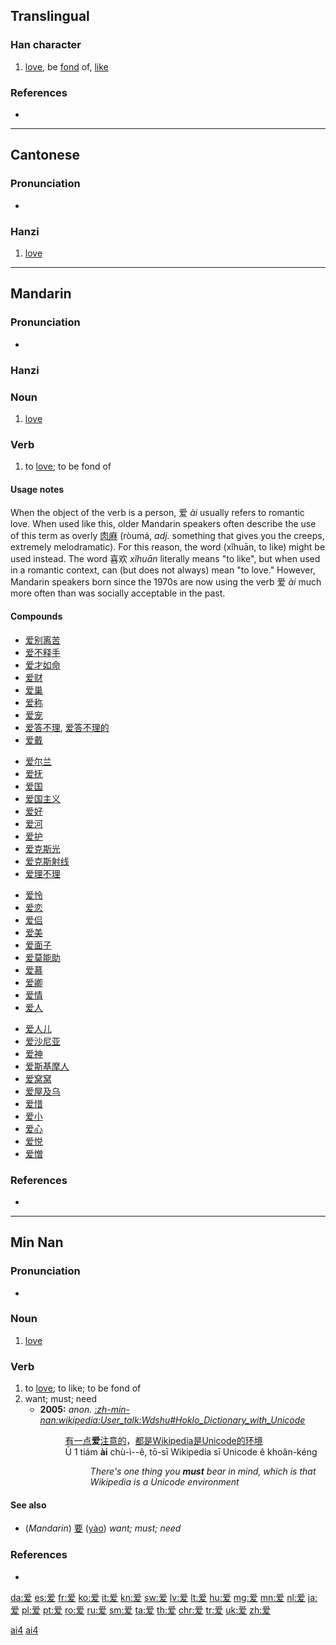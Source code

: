 {{also|愛}}
==Translingual==
{{stroke order|strokes=10}}

{{Han simp|愛|f=心|t=一}}

===Han character===
{{Han char|rn=87|rad=爪|as=06|sn=10|canj=月月大水 (BBKE)|ids=⿳[[⺤]][[冖]][[友]]}}

# [[love]], be [[fond]] of, [[like]]

===References===
* {{Han ref|kx=0689.091|hdz=32033.110|uh=7231|ud=29233}}

----

==Cantonese==

===Pronunciation===
* {{IPA|/ɔːi˧/|lang=yue}}

===Hanzi===
{{yue-hanzi|jyut=[[ngoi3]], [[oi3]]|y=ngoi3, oi3|tra=愛}}

# [[love]]

----

==Mandarin==
{{zh-hanzi-box|爱|[[愛]]}}

===Pronunciation===
* {{audio|Zh-ài.ogg|audio|lang=cmn}}
{{Pinyin-IPA|ài}}

===Hanzi===
{{cmn-hanzi|pin=[[ài]] ([[ai4]])|wg=ai<sup>4</sup>|tra=愛}}

===Noun===
{{cmn-noun|s|pin=ài|pint=ai4|tra=愛|sim=爱}}

# [[love]]

===Verb===
{{cmn-verb|s|pin=ài|pint=ai4|tra=愛|sim=爱|rs=爪06}}

# to [[love]]; to be fond of
#: {{usex|[[你]]'''爱'''[[他]][[吗]]？|tr=Nǐ '''ài''' tā ma?|t=Do you '''love''' him?|inline=1|lang=cmn}}
#: {{usex|[[他]]'''爱'''[[说话]]。|tr=Tā '''ài''' shuōhuà.|t=He '''likes''' to talk.|inline=1|lang=cmn}}
#: {{usex|[[我]][[不]]'''爱'''[[吃]][[猪肉]]。|tr=Wǒ bù '''ài''' chī zhūròu.|t=I don't '''like''' to eat pork.|inline=1|lang=cmn}}

====Usage notes====
When the object of the verb is a person, 爱 ''ài'' usually refers to romantic love.  When used like this, older Mandarin speakers often describe the use of this term as overly [[肉麻]] (ròumá, ''adj.'' something that gives you the creeps, extremely melodramatic).  For this reason, the word {{zh-ts|喜歡|喜欢}} (xǐhuān, to like) might be used instead.  The word 喜欢 ''xǐhuān'' literally means "to like", but when used in a romantic context, can (but does not always) mean "to love."  However, Mandarin speakers born since the 1970s are now using the verb 爱 ''ài'' much more often than was socially acceptable in the past.

====Compounds====
{{top4}}
* [[爱别离苦]]
* [[爱不释手]]
* [[爱才如命]]
* [[爱财]]
* [[爱巢]]
* [[爱称]]
* [[爱宠]]
* [[爱答不理]], [[爱答不理的]]
* [[爱戴]]
{{mid4}}
* [[爱尔兰]]
* [[爱抚]]
* [[爱国]]
* [[爱国主义]]
* [[爱好]]
* [[爱河]]
* [[爱护]]
* [[爱克斯光]]
* [[爱克斯射线]]
* [[爱理不理]]
{{mid4}}
* [[爱怜]]
* [[爱恋]]
* [[爱侣]]
* [[爱美]]
* [[爱面子]]
* [[爱莫能助]]
* [[爱慕]]
* [[爱卿]]
* [[爱情]]
* [[爱人]]
{{mid4}}
* [[爱人儿]]
* [[爱沙尼亚]]
* [[爱神]]
* [[爱斯基摩人]]
* [[爱窝窝]]
* [[爱屋及乌]]
* [[爱惜]]
* [[爱小]]
* [[爱心]]
* [[爱悦]]
* [[爱憎]]
{{bottom}}

===References===
* {{reference-book | last = Shao | first = Jingmin (ed.) | authorlink =  | coauthors =  | year = 2000 | title = HSK Dictionary (HSK汉语水平考试词典) | language = Mandarin/English | publisher = Huadong Teachers College Publishers | location = Shanghai | id = ISBN 7561720785}}

[[Category:Mandarin entries with audio links|ai4]]
[[Category:Beginning Mandarin|ai4]]

----

==Min Nan==
{{zh-hanzi-box|爱|[[愛]]}}

===Pronunciation===
* {{IPA|[ ai˨˩ ]|lang=nan}}

===Noun===
{{nan-noun|s|poj=ài|pojt=ai3|tra=愛|sim=爱|rs=爪06}}

# [[love]]

===Verb===
{{nan-verb|s|poj=ài|pojt=ai3|tra=愛|sim=爱|rs=爪06}}

# to [[love]]; to like; to be fond of
# want; must; need
#* '''2005:''' ''anon.'' ''[[:zh-min-nan:wikipedia:User_talk:Wdshu#Hoklo_Dictionary_with_Unicode]]''
#*: [[有]][[一]][[点]]'''爱'''[[注意]][[的]]，[[都]][[是]]Wikipedia[[是]]Unicode[[的]][[环境]]
#*: Ū 1 tiám '''ài''' chù-ì--ê, tō-sī Wikipedia sī Unicode ê khoân-kéng
#*:: ''There's one thing you '''must''' bear in mind, which is that Wikipedia is a Unicode environment''

====See also====
* (''Mandarin'') [[要]] ([[yào]]) ''want; must; need''

===References===
* {{cite web
| url = http://203.64.42.21/iug/ungian/SoannTeng/chil/taihoa.asp
| title = 愛
| work = On-line Taiwanese/Mandarin Dictionary (台文／華文線頂辭典)
| language = Taiwanese/English
| accessdate = 2011-01-29}}

[[da:爱]]
[[es:爱]]
[[fr:爱]]
[[ko:爱]]
[[it:爱]]
[[kn:爱]]
[[sw:爱]]
[[lv:爱]]
[[lt:爱]]
[[hu:爱]]
[[mg:爱]]
[[mn:爱]]
[[nl:爱]]
[[ja:爱]]
[[pl:爱]]
[[pt:爱]]
[[ro:爱]]
[[ru:爱]]
[[sm:爱]]
[[ta:爱]]
[[th:爱]]
[[chr:爱]]
[[tr:爱]]
[[uk:爱]]
[[zh:爱]]